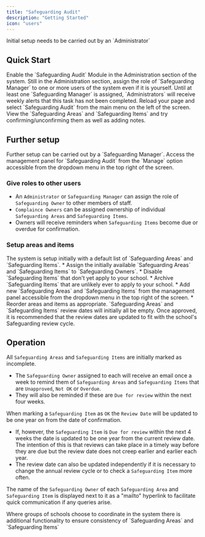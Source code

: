 ```yaml
---
title: "Safeguarding Audit"
description: "Getting Started"
icon: "users"
---
```


<Note>
    Initial setup needs to be carried out by an `Administrator`
</Note>

## Quick Start

<Steps>
    <Step title="Enable the module">
        Enable the `Safeguarding Audit` Module in the Administration section of the system.
    </Step>
    <Step title="Assign a manager">
        Still in the Administration section, assign the role of `Safeguarding Manager` to one or more users of the system
        even if it is yourself.
        <Tip>
            Until at least one `Safeguarding Manager` is assigned, `Administrators` will receive weekly alerts that this
            task has not been completed.
        </Tip>
    </Step>
    <Step title="Go to the audit">
        Reload your page and select `Safeguarding Audit` from the main menu on the left of the screen.
    </Step>
    <Step title="Explore!">
        View the `Safeguarding Areas` and `Safeguarding Items` and try confirming/unconfirming them as well as adding
        notes.
    </Step>
</Steps>

## Further setup
<Note>
    Further setup can be carried out by a `Safeguarding Manager`.
    Access the management panel for `Safeguarding Audit` from the `Manage` option accessible from the dropdown menu
    in the top right of the screen.
</Note>

### Give roles to other users

* An `Administrator` or `Safeguarding Manager` can assign the role of `Safeguarding Owner` to other members of staff.
* `Complaince Owners` can be assigned ownership of individual `Safeguarding Areas` and `Safeguarding Items`.
* Owners will receive reminders when `Safeguarding Items` become due or overdue for confirmation.

### Setup areas and items
<Tip>
    The system is setup initially with a default list of `Safeguarding Areas` and `Safeguarding Items`.
</Tip>
* Assign the initially available `Safeguarding Areas` and `Safeguarding Items` to `Safeguarding Owners`.
* Disable `Safeguarding Items` that don't yet apply to your school.
* Archive `Safeguarding Items` that are unlikely ever to apply to your school.
* Add new `Safeguarding Areas` and `Safeguarding Items` from the management panel accessible from the dropdown menu in the
top right of the screen.
* Reorder areas and items as appropriate.

<Tip>
    `Safeguarding Areas` and `Safeguarding Items` review dates will initially all be empty. Once approved, it is recommended
    that the review dates are updated to fit with the school's Safeguarding review cycle.
</Tip>

## Operation

All `Safeguarding Areas` and `Safeguarding Items` are initially marked as incomplete.

* The `Safeguarding Owner` assigned to each will receive an email once a week to remind them of `Safeguarding Areas` and `Safeguarding Items` that are `Unapproved`, `Not OK` or `Overdue`.
* They will also be reminded if these are `Due for review` within the next four weeks.

When marking a `Safeguarding Item` as `OK` the `Review Date` will be updated to be one year on from the date of confirmation.

* If, however, the `Safeguarding Item` is `Due for review` within the next 4 weeks the date is updated to be one year from the current review date.
The intention of this is that reviews can take place in a timely way before they are due but the review date does not creep earlier and earlier each year.
* The review date can also be updated independently if it is necessary to change the annual review cycle or to check a `Safeguarding Item` more often.

The name of the `Safeguarding Owner` of each `Safeguarding Area` and `Safeguarding Item` is displayed next to it as a "mailto" hyperlink to facilitate quick communication if any queries arise.

<Tip>
    Where groups of schools choose to coordinate in the system there is additional functionality to ensure consistency
    of `Safeguarding Areas` and `Safeguarding Items`
</Tip>


